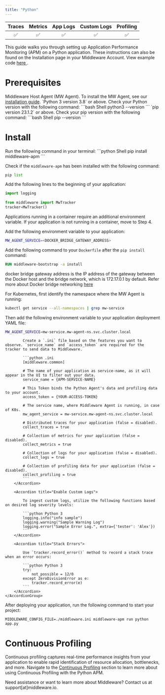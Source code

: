 ```yaml
---
title: "Python"
---
```

<a target="_blank" href="https://pypi.org/project/middleware-apm/">
    <span style={{
        background: "url(https://img.shields.io/pypi/v/middleware-apm) no-repeat",
        width: "125px",
        height: "20px",
        display: "inline-block",
    }}/>
</a>

| Traces | Metrics | App Logs | Custom Logs | Profiling |
| :----: | :-----: | :------: | :---------: | :-------: |
| ✅ | ✅ | ✅ | ✅ | ✅ |

This guide walks you through setting up Application Performance Monitoring (APM) on a Python application. These instructions can also be found on the Installation page in your Middleware Account. View example code <a href="https://github.com/middleware-labs/demo-apm/tree/master/python"> here </a>.


# Prerequisites

<Steps>

  <Step title="MW Host Agent">
   Middleware Host Agent (MW Agent). To install the MW Agent, see our <a href="https://docs.middleware.io/docs/agent-installation/overview"> installation guide</a>. 
  
  </Step>

  <Step title="Python Version">
   `Python 3 version 3.8` or above. Check your Python version with the following command:
    ```bash Shell
    python3 --version
    ```
  </Step>

  <Step title="Pip Version">
    `pip version 23.1.2` or above. Check your pip version with the following command:
    ```bash Shell
    pip --version
    ```  
  </Step>

</Steps>



# Install

<Accordion title="Step 1: Install Middleware Python APM Package"> 
Run the following command in your terminal:
```python Shell
pip install middleware-apm
```

Check if the `middleware-apm` has been installed with the following command:
```python Shell
pip list
```
</Accordion>

<Accordion title="Step 2: Import Middleware Tracker"> 

Add the following lines to the beginning of your application:

```python Python 3
import logging 
 
from middleware import MwTracker
tracker=MwTracker()
```
</Accordion>

<Accordion title="Step 3: Container Variables (Optional)"> 
Applications running in a container require an additional environment variable. If your application is not running in a container, move to Step 4. 

Add the following environment variable to your application:
```bash Shell
MW_AGENT_SERVICE=<DOCKER_BRIDGE_GATEWAY_ADDRESS>
```

Add the following command to your `Dockerfile` after the `pip install` command:
```Dockerfile Dockerfile
RUN middleware-bootstrap -a install
```

<Note> docker bridge gateway address is the IP address of the gateway between the Docker host and the bridge network, which is 172.17.0.1 by default. 
Refer more about Docker bridge networking [here](https://docs.docker.com/network/network-tutorial-standalone/) </Note>

For Kubernetes, first identify the namespace where the MW Agent is running:

```bash Shell
kubectl get service --all-namespaces | grep mw-service
```

Then add the following environment variable to your application deployment YAML file:
```bash Shell
MW_AGENT_SERVICE=mw-service.mw-agent-ns.svc.cluster.local
```
</Accordion>

<Accordion title="Step 4: Capture Application Data"> 
    <AccordionGroup>
        <Accordion title="Setup .ini File"> 

            Create a `.ini` file based on the features you want to observe. `service_name` and `access_token` are required for the tracker to send data to Middleware.

            ```python .ini
            [middleware.common]

            # The name of your application as service-name, as it will appear in the UI to filter out your data.
            service_name = {APM-SERVICE-NAME}

            # This Token binds the Python Agent's data and profiling data to your account.
            access_token = {YOUR-ACCESS-TOKEN}

            # The service name, where Middleware Agent is running, in case of K8s.
            mw_agent_service = mw-service.mw-agent-ns.svc.cluster.local

            # Distributed traces for your application (false = disabled).
            collect_traces = true

            # Collection of metrics for your application (false = disabled).
            collect_metrics = true

            # Collection of logs for your application (false = disabled).
            collect_logs = true

            # Collection of profiling data for your application (false = disabled).
            collect_profiling = true
            ```
        </Accordion>

        <Accordion title="Enable Custom Logs"> 

            To ingest custom logs, utilize the following functions based on desired log severity levels:

            ```python Python 3
            logging.info("info sample")
            logging.warning("Sample Warning Log") 
            logging.error("Sample Error Log.", extra={'tester': 'Alex'})
            ```
        </Accordion>

        <Accordion title="Stack Errors"> 
            
            Use `tracker.record_error()` method to record a stack trace when an error occurs:

            ```python Python 3
            try:
                not_possible = 12/0
            except ZeroDivisionError as e:
                tracker.record_error(e)
            ```
        </Accordion>
    </AccordionGroup>
</Accordion>

<Accordion title="Step 6: Start Your Project">

After deploying your application, run the following command to start your project:
```shell Shell
MIDDLEWARE_CONFIG_FILE=./middleware.ini middleware-apm run python app.py
```
</Accordion>

# Continuous Profiling

Continuous profiling captures real-time performance insights from your application to enable rapid identification of resource allocation, bottlenecks, and more. Navigate to the [Continuous Profiling](https://docs.middleware.io/workflow/profiling#continuous-profiling) section to learn more about using Continuous Profiling with the Python APM.     

<Note> Need assistance or want to learn more about Middleware? Contact us at support[at]middleware.io. </Note>

